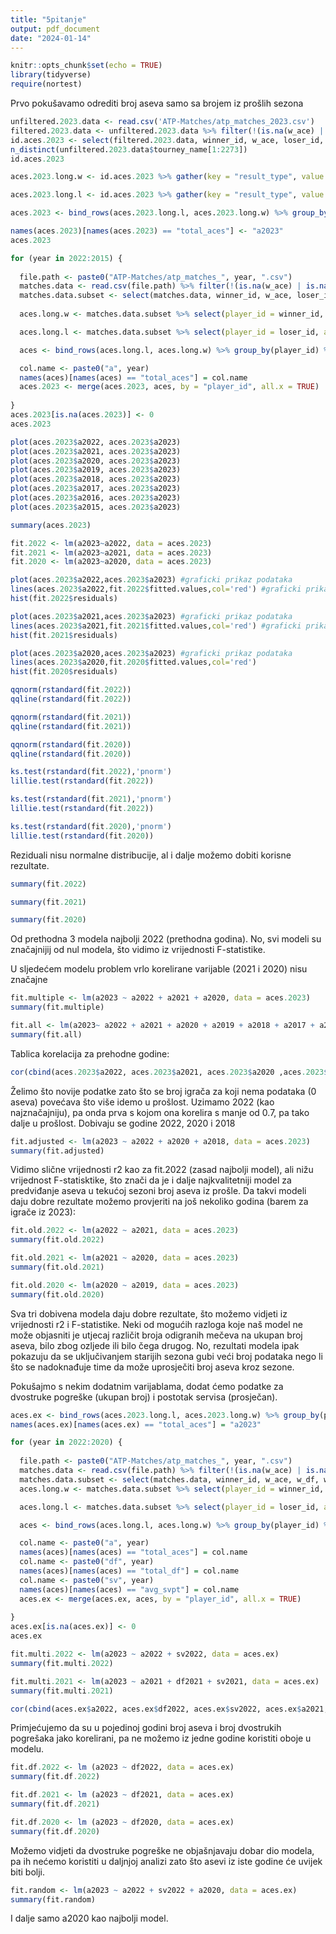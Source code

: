 ```yaml
---
title: "5pitanje"
output: pdf_document
date: "2024-01-14"
---
```


```r
knitr::opts_chunk$set(echo = TRUE)
library(tidyverse)
require(nortest)
```


  
Prvo pokušavamo odrediti broj aseva samo sa brojem iz prošlih sezona
```r
unfiltered.2023.data <- read.csv('ATP-Matches/atp_matches_2023.csv')
filtered.2023.data <- unfiltered.2023.data %>% filter(!(is.na(w_ace) | is.na(l_ace)))
id.aces.2023 <- select(filtered.2023.data, winner_id, w_ace, loser_id, l_ace)
n_distinct(unfiltered.2023.data$tourney_name[1:2273])
id.aces.2023
```

``` r
aces.2023.long.w <- id.aces.2023 %>% gather(key = "result_type", value = "aces", w_ace) %>% select(player_id = winner_id, aces)

aces.2023.long.l <- id.aces.2023 %>% gather(key = "result_type", value = "aces", l_ace) %>% select(player_id = loser_id, aces)

aces.2023 <- bind_rows(aces.2023.long.l, aces.2023.long.w) %>% group_by(player_id) %>% summarize(total_aces = sum(aces, na.rm = TRUE))

names(aces.2023)[names(aces.2023) == "total_aces"] <- "a2023"
aces.2023
```


```r

for (year in 2022:2015) {
  
  file.path <- paste0("ATP-Matches/atp_matches_", year, ".csv")
  matches.data <- read.csv(file.path) %>% filter(!(is.na(w_ace) | is.na(l_ace)))
  matches.data.subset <- select(matches.data, winner_id, w_ace, loser_id, l_ace)
  
  aces.long.w <- matches.data.subset %>% select(player_id = winner_id, aces = w_ace)

  aces.long.l <- matches.data.subset %>% select(player_id = loser_id, aces = l_ace)

  aces <- bind_rows(aces.long.l, aces.long.w) %>% group_by(player_id) %>% summarize(total_aces = sum(aces, na.rm = TRUE))

  col.name <- paste0("a", year)
  names(aces)[names(aces) == "total_aces"] = col.name
  aces.2023 <- merge(aces.2023, aces, by = "player_id", all.x = TRUE)
  
}
aces.2023[is.na(aces.2023)] <- 0
aces.2023
```
```r
plot(aces.2023$a2022, aces.2023$a2023)
plot(aces.2023$a2021, aces.2023$a2023)
plot(aces.2023$a2020, aces.2023$a2023)
plot(aces.2023$a2019, aces.2023$a2023)
plot(aces.2023$a2018, aces.2023$a2023)
plot(aces.2023$a2017, aces.2023$a2023)
plot(aces.2023$a2016, aces.2023$a2023)
plot(aces.2023$a2015, aces.2023$a2023)
```


```r
summary(aces.2023)
```

```r
fit.2022 <- lm(a2023~a2022, data = aces.2023)
fit.2021 <- lm(a2023~a2021, data = aces.2023)
fit.2020 <- lm(a2023~a2020, data = aces.2023)

plot(aces.2023$a2022,aces.2023$a2023) #graficki prikaz podataka
lines(aces.2023$a2022,fit.2022$fitted.values,col='red') #graficki prikaz procijenjenih vrijednosti iz modela
hist(fit.2022$residuals)

plot(aces.2023$a2021,aces.2023$a2023) #graficki prikaz podataka
lines(aces.2023$a2021,fit.2021$fitted.values,col='red') #graficki prikaz procijenjenih vrijednosti iz modela
hist(fit.2021$residuals)

plot(aces.2023$a2020,aces.2023$a2023) #graficki prikaz podataka
lines(aces.2023$a2020,fit.2020$fitted.values,col='red')
hist(fit.2020$residuals)
```

```r
qqnorm(rstandard(fit.2022))
qqline(rstandard(fit.2022))

qqnorm(rstandard(fit.2021))
qqline(rstandard(fit.2021))

qqnorm(rstandard(fit.2020))
qqline(rstandard(fit.2020))
```

```r
ks.test(rstandard(fit.2022),'pnorm')
lillie.test(rstandard(fit.2022))

ks.test(rstandard(fit.2021),'pnorm')
lillie.test(rstandard(fit.2022))

ks.test(rstandard(fit.2020),'pnorm')
lillie.test(rstandard(fit.2020))
```
Reziduali nisu normalne distribucije, al i dalje možemo dobiti korisne rezultate.

```r
summary(fit.2022)

summary(fit.2021)

summary(fit.2020)
```
Od prethodna 3 modela najbolji 2022 (prethodna godina). No, svi modeli su značajnijij od nul modela, što vidimo iz vrijednosti F-statistike.

U sljedećem modelu problem vrlo korelirane varijable (2021 i 2020) nisu značajne
```r
fit.multiple <- lm(a2023 ~ a2022 + a2021 + a2020, data = aces.2023)
summary(fit.multiple)
```

```r
fit.all <- lm(a2023~ a2022 + a2021 + a2020 + a2019 + a2018 + a2017 + a2016 + a2015, data = aces.2023)
summary(fit.all)
```
Tablica korelacija za prehodne godine:
```r
cor(cbind(aces.2023$a2022, aces.2023$a2021, aces.2023$a2020 ,aces.2023$a2019, aces.2023$a2018, aces.2023$a2017, aces.2023$a2016, aces.2023$a2015))
```
Želimo što novije podatke zato što se broj igrača za koji nema podataka (0 aseva) povećava što više idemo u prošlost. Uzimamo 2022 (kao najznačajniju), pa onda prva s kojom ona korelira s manje od 0.7, pa tako dalje u prošlost. Dobivaju se godine 2022, 2020 i 2018
```r
fit.adjusted <- lm(a2023 ~ a2022 + a2020 + a2018, data = aces.2023)
summary(fit.adjusted)
```
Vidimo slične vrijednosti r2 kao za fit.2022 (zasad najbolji model), ali nižu vrijednost F-statisktike, što znači da je i dalje najkvalitetniji model za predviđanje aseva u tekućoj sezoni broj aseva iz prošle. Da takvi modeli daju dobre rezultate možemo provjeriti na još nekoliko godina (barem za igrače iz 2023):
```r
fit.old.2022 <- lm(a2022 ~ a2021, data = aces.2023)
summary(fit.old.2022)

fit.old.2021 <- lm(a2021 ~ a2020, data = aces.2023)
summary(fit.old.2021)

fit.old.2020 <- lm(a2020 ~ a2019, data = aces.2023)
summary(fit.old.2020)
```
Sva tri dobivena modela daju dobre rezultate, što možemo vidjeti iz vrijednosti r2 i F-statistike.
Neki od mogućih razloga koje naš model ne može objasniti je utjecaj različit broja odigranih mečeva na ukupan broj aseva, bilo zbog ozljede ili bilo čega drugog. No, rezultati modela ipak pokazuju da se uključivanjem starijih sezona gubi veći broj podataka nego li što se nadoknađuje time da može uprosječiti broj aseva kroz sezone.

Pokušajmo s nekim dodatnim varijablama, dodat ćemo podatke za dvostruke pogreške (ukupan broj) i postotak servisa (prosječan).
```r
aces.ex <- bind_rows(aces.2023.long.l, aces.2023.long.w) %>% group_by(player_id) %>% summarize(total_aces = sum(aces, na.rm = TRUE))
names(aces.ex)[names(aces.ex) == "total_aces"] = "a2023"

for (year in 2022:2020) {
  
  file.path <- paste0("ATP-Matches/atp_matches_", year, ".csv")
  matches.data <- read.csv(file.path) %>% filter(!(is.na(w_ace) | is.na(l_ace)))
  matches.data.subset <- select(matches.data, winner_id, w_ace, w_df, w_svpt, loser_id, l_ace, l_df, l_svpt)
  aces.long.w <- matches.data.subset %>% select(player_id = winner_id, aces = w_ace, dfs = w_df, svpt = w_svpt)

  aces.long.l <- matches.data.subset %>% select(player_id = loser_id, aces = l_ace, dfs = l_df, svpt = l_svpt)

  aces <- bind_rows(aces.long.l, aces.long.w) %>% group_by(player_id) %>% summarize(total_aces = sum(aces, na.rm = TRUE), total_df = sum(dfs, na.rm = TRUE), avg_svpt = mean(svpt, na.rm = TRUE))

  col.name <- paste0("a", year)
  names(aces)[names(aces) == "total_aces"] = col.name
  col.name <- paste0("df", year)
  names(aces)[names(aces) == "total_df"] = col.name
  col.name <- paste0("sv", year)
  names(aces)[names(aces) == "avg_svpt"] = col.name
  aces.ex <- merge(aces.ex, aces, by = "player_id", all.x = TRUE)
  
}
aces.ex[is.na(aces.ex)] <- 0
aces.ex
```
```r
fit.multi.2022 <- lm(a2023 ~ a2022 + sv2022, data = aces.ex)
summary(fit.multi.2022)

fit.multi.2021 <- lm(a2023 ~ a2021 + df2021 + sv2021, data = aces.ex)
summary(fit.multi.2021)
```
```r
cor(cbind(aces.ex$a2022, aces.ex$df2022, aces.ex$sv2022, aces.ex$a2021, aces.ex$df2021, aces.ex$sv2021, aces.ex$a2020, aces.ex$df2020, aces.ex$sv2020))
```
Primjećujemo da su u pojedinoj godini broj aseva i broj dvostrukih pogrešaka jako korelirani, pa ne možemo iz jedne godine koristiti oboje u modelu.
```r
fit.df.2022 <- lm (a2023 ~ df2022, data = aces.ex)
summary(fit.df.2022)

fit.df.2021 <- lm (a2023 ~ df2021, data = aces.ex)
summary(fit.df.2021)

fit.df.2020 <- lm (a2023 ~ df2020, data = aces.ex)
summary(fit.df.2020)
```
Možemo vidjeti da dvostruke pogreške ne objašnjavaju dobar dio modela, pa ih nećemo koristiti u daljnjoj analizi zato što asevi iz iste godine će uvijek biti bolji.

```r
fit.random <- lm(a2023 ~ a2022 + sv2022 + a2020, data = aces.ex)
summary(fit.random)
```
I dalje samo a2020 kao najbolji model.